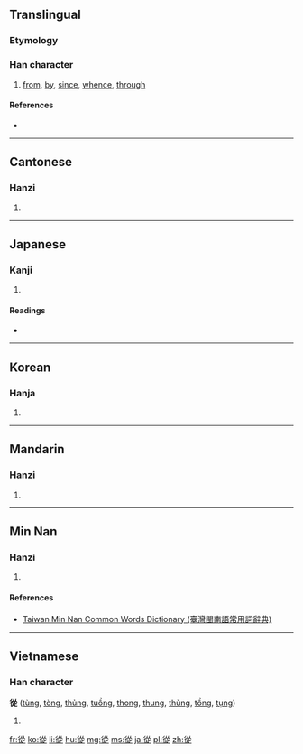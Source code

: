 {{also|从|従}}
==Translingual==

===Etymology===
{{Han compound|辵|从|c1=s|c2=p|t1=walk|ls=psc}}

===Han character===
{{Han char|rn=60|rad=彳|as=08|sn=11|four=2828<sub>1</sub>|canj=竹人人人人 (HOOOO)|ids=⿰[[彳]]⿱[[从]][[龰]]}}

# [[from]], [[by]], [[since]], [[whence]], [[through]]

====References====
* {{Han ref|kx=0368.180|dkj=10152|dj=0692.140|hdz=20829.120|uh=5F9E|ud=24478|bh=B171|bd=45425}}

----

==Cantonese==

===Hanzi===
{{yue-hanzi|jyut=|y=chung4|sim=从}}

# {{defn|lang=yue|sort=彳08}}

----

==Japanese==

===Kanji===
{{ja-kanji|grade=|rs=彳08}}

# {{defn|lang=ja|sort=彳08}}

====Readings====
* {{ja-readings|on=[[じゅう]] (jū), [[しょう]] (shō), [[じゅ]] (ju)|kun=[[したがう]] (shitagau), [[したがって]] (shitagatte), [[おう]] (ou)}}

----

==Korean==

===Hanja===
{{ko-hanja|hangeul=종|eumhun=|rv=jong|mr=chong|y=cong}}

# {{defn|lang=ko|sort=彳08}}

----

==Mandarin==

===Hanzi===
{{cmn-hanzi|sim=从|pin=[[cóng]] ([[cong2]])|wg=ts'ung<sup>2</sup>}}

# {{defn|lang=cmn|sort=彳08}}

----

==Min Nan==

===Hanzi===
{{nan-hanzi|poj=[[tsiông]], [[tshiong]], [[tsîng]]}}

# {{defn|lang=nan|sort=彳08}}

====References====
*[http://twblg.dict.edu.tw/holodict_new/index.html Taiwan Min Nan Common Words Dictionary (臺灣閩南語常用詞辭典)]

----

==Vietnamese==

===Han character===
'''從''' ([[tùng]], [[tòng]], [[thủng]], [[tuồng]], [[thong]], [[thung]], [[thùng]], [[tồng]], [[tụng]])

# {{defn|lang=vi}}

[[fr:從]]
[[ko:從]]
[[li:從]]
[[hu:從]]
[[mg:從]]
[[ms:從]]
[[ja:從]]
[[pl:從]]
[[zh:從]]